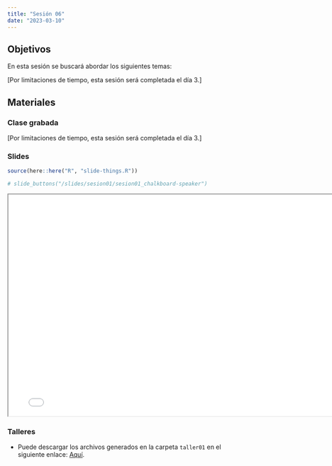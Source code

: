 ```yaml
---
title: "Sesión 06"
date: "2023-03-10"
---
```


## Objetivos

En esta sesión se buscará abordar los siguientes temas: 

[Por limitaciones de tiempo, esta sesión será completada el día 3.]


## Materiales

::: {.panel-tabset}

### Clase grabada

[Por limitaciones de tiempo, esta sesión será completada el día 3.]

### Slides

```r
source(here::here("R", "slide-things.R"))
```

```r
# slide_buttons("/slides/sesion01/sesion01_chalkboard-speaker")
```

```{=html}
<iframe width="780" height="500" src="../slides/sesion01/sesion01_chalkboard-speaker.html" title="Sesión 1 - Intro a R"></iframe>
```

### Talleres

- Puede descargar los archivos generados en la carpeta `taller01` en el siguiente enlace: [Aquí]().


:::



